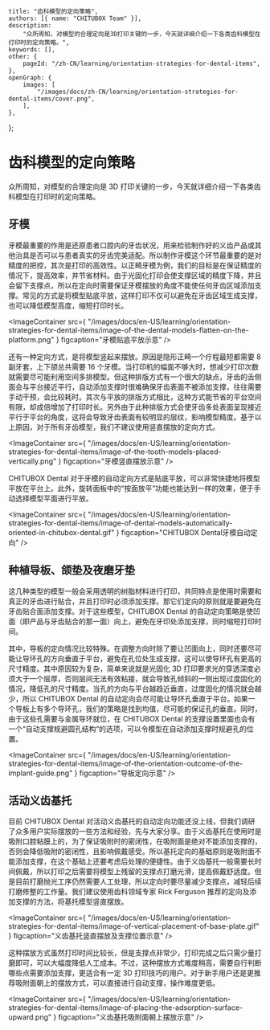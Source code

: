 	title: "齿科模型的定向策略",
	authors: [{ name: "CHITUBOX Team" }],
	description:
		"众所周知，对模型的合理定向是3D打印关键的一步，今天就详细介绍一下各类齿科模型在打印时的定向策略。",
	keywords: [],
	other: {
		pageId: "/zh-CN/learning/orientation-strategies-for-dental-items",
	},
	openGraph: {
		images: [
			"/images/docs/zh-CN/learning/orientation-strategies-for-dental-items/cover.png",
		],
	},
};

# 齿科模型的定向策略

众所周知，对模型的合理定向是 3D 打印关键的一步，今天就详细介绍一下各类齿科模型在打印时的定向策略。

## 牙模

牙模最重要的作用是还原患者口腔内的牙齿状况，用来检验制作好的义齿产品或其他治具是否可以与患者真实的牙齿完美适配。所以制作牙模这个环节最重要的是对精度的把控，其次是打印的高效性。以正畸牙模为例，我们的目标是在保证精度的情况下，提高效率，并节省材料。由于光固化打印会使支撑区域的精度下降，并且会留下支撑点，所以在定向时需要保证牙模摆放的角度不能使任何牙齿区域添加支撑。常见的方式是将模型贴底平放，这样打印不仅可以避免在牙齿区域生成支撑，也可以降低模型高度，缩短打印时长。

<ImageContainer
	src={
		"/images/docs/en-US/learning/orientation-strategies-for-dental-items/image-of-the-dental-models-flatten-on-the-platform.png"
	}
	figcaption="牙模贴底平放示意"
/>

还有一种定向方式，是将模型竖起来摆放。原因是隐形正畸一个疗程最短都需要 8 副牙套，上下颌总共需要 16 个牙模。当打印机的幅面不够大时，想减少打印次数就需要尽可能利用空间多排模型。但这种排版方式有一个很大的缺点，牙齿的舌侧面会与平台接近平行，自动添加支撑时很难确保牙齿表面不被添加支撑，往往需要手动干预，会比较耗时。其次与平放的排版方式相比，这种方式能节省的平台空间有限，却成倍增加了打印时长。另外由于此种排版方式会使牙齿多处表面呈现接近平行于平台的角度，这将会导致牙齿表面有较明显的层纹，影响模型精度。基于以上原因，对于所有牙齿模型，我们不建议使用竖直摆放的定向方式。

<ImageContainer
	src={
		"/images/docs/en-US/learning/orientation-strategies-for-dental-items/image-of-the-tooth-models-placed-vertically.png"
	}
	figcaption="牙模竖直摆放示意"
/>

CHITUBOX Dental 对于牙模的自动定向方式是贴底平放，可以非常快捷地将模型平放在平台上。此外，旋转面板中的“按面放平”功能也能达到一样的效果，便于手动选择模型平面进行平放。

<ImageContainer
	src={
		"/images/docs/en-US/learning/orientation-strategies-for-dental-items/image-of-dental-models-automatically-oriented-in-chitubox-dental.gif"
	}
	figcaption="CHITUBOX Dental牙模自动定向"
/>

## 种植导板、颌垫及夜磨牙垫

这几种类型的模型一般会采用透明的树脂材料进行打印，共同特点是使用时需要和真正的牙齿进行贴合，并且打印时必须添加支撑。那它们定向的原则就是要避免在牙齿贴合面添加支撑。对于这些模型，CHITUBOX Dental 的自动定向策略是使凹面（即产品与牙齿贴合的那一面）向上，避免在牙印处添加支撑，同时缩短打印时间。

其中，导板的定向情况比较特殊。在调整方向时除了要让凹面向上，同时还要尽可能让导环孔的方向垂直于平台，避免在孔位处生成支撑，这可以使导环孔有更高的尺寸精度。其中原因较为复杂，简单来说就是光固化 3D 打印要求光的穿透深度必须大于一个层厚，否则层间无法有效粘接，就会导致孔倾斜的一侧出现过度固化的情况，降低孔的尺寸精度。当孔的方向与平台越趋近垂直，过度固化的情况就会越少，所以 CHITUBOX Dental 的自动定向会尽可能让导环孔垂直于平台。如果一个导板上有多个导环孔，我们的策略是找到均值，尽可能的保证孔的垂直。同时，由于这些孔需要与金属导环就位，在 CHITUBOX Dental 的支撑设置里面也会有一个“自动支撑规避圆孔结构“的选项，可以令模型在自动添加支撑时规避孔的位置。

<ImageContainer
	src={
		"/images/docs/en-US/learning/orientation-strategies-for-dental-items/image-of-the-orientation-outcome-of-the-implant-guide.png"
	}
	figcaption="导板定向示意"
/>

## 活动义齿基托

目前 CHITUBOX Dental 对活动义齿基托的自动定向功能还没上线，但我们调研了众多用户实际摆放的一些方法和经验，先与大家分享。由于义齿基托在使用时是吸附口腔粘膜上的，为了保证吸附时的密闭性，在吸附面是绝对不能添加支撑的，否则会降低吸附的密闭性，且影响佩戴感受。所以基托定向的基础原则是吸附面不能添加支撑，在这个基础上还要考虑后处理的便捷性。由于义齿基托一般需要长时间佩戴，所以打印之后需要将模型上残留的支撑点打磨光滑，提高佩戴舒适度。但是目前打磨抛光工序仍然需要人工处理，所以定向时要尽量减少支撑点，减轻后续打磨修整的工作量。我们建议使用齿科领域专家 Rick Ferguson 推荐的定向及添加支撑的方法，将基托模型竖直摆放。

<ImageContainer
	src={
		"/images/docs/en-US/learning/orientation-strategies-for-dental-items/image-of-vertical-placement-of-base-plate.gif"
	}
	figcaption="义齿基托竖直摆放及支撑位置示意"
/>

这种摆放方式虽然打印时间比较长，但是支撑点非常少，打印完成之后只需少量打磨即可，可以大幅度降低人工成本。不过，这种摆放方式难度稍高，需要自行判断哪些点需要添加支撑，更适合有一定 3D 打印技巧的用户。对于新手用户还是更推荐吸附面朝上的摆放方式，可以直接进行自动支撑，操作难度更低。

<ImageContainer
	src={
		"/images/docs/en-US/learning/orientation-strategies-for-dental-items/image-of-placing-the-adsorption-surface-upward.png"
	}
	figcaption="义齿基托吸附面朝上摆放示意"
/>
